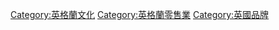 [[Category:英格蘭文化|Category:英格蘭文化]]
[[Category:英格蘭零售業|Category:英格蘭零售業]]
[[Category:英國品牌|Category:英國品牌]]